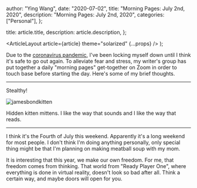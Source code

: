 
  author: "Ying Wang",
  date: "2020-07-02",
  title: "Morning Pages: July 2nd, 2020",
  description: "Morning Pages: July 2nd, 2020",
  categories: ["Personal"],
};

  title: article.title,
  description: article.description,
};

  <ArticleLayout article={article} theme="solarized" {...props} />
);

Due to the [coronavirus
pandemic](https://en.wikipedia.org/wiki/2019-20_coronavirus_pandemic), I've been
locking myself down until I think it's safe to go out again. To alleviate fear
and stress, my writer's group has put together a daily "morning pages"
get-together on Zoom in order to touch base before starting the day. Here's some
of my brief thoughts.

---

Stealthy!

![jamesbondkitten](/img/posts/2020/07/02/morning_pages.jpg)

Hidden kitten mittens. I like the way that sounds and I like the way that reads.

---

I think it's the Fourth of July this weekend. Apparently it's a long weekend for
most people. I don't think I'm doing anything personally, only special thing
might be that I'm planning on making meatball soup with my mom.

It is interesting that this year, we make our own freedom. For me, that freedom
comes from thinking. That world from "Ready Player One", where everything is
done in virtual reality, doesn't look so bad after all. Think a certain way, and
maybe doors will open for you.
